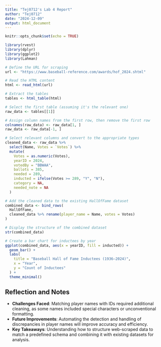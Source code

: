```yaml
---
title: "Tej0712's Lab 4 Report"
author: "Tej0712"
date: "2024-12-09"
output: html_document
---
```



```r
knitr::opts_chunk$set(echo = TRUE)

```

```r
library(rvest)
library(dplyr)
library(ggplot2)
library(Lahman)

```


```r

# Define the URL for scraping
url <- "https://www.baseball-reference.com/awards/hof_2024.shtml"

# Read the HTML content
html <- read_html(url)

# Extract the tables
tables <- html_table(html)

# Select the first table (assuming it's the relevant one)
raw_data <- tables[[1]]


```


```r
# Assign column names from the first row, then remove the first row
colnames(raw_data) <- raw_data[1, ]
raw_data <- raw_data[-1, ]

# Select relevant columns and convert to the appropriate types
cleaned_data <- raw_data %>%
  select(Name, Votes = `Votes`) %>%
  mutate(
    Votes = as.numeric(Votes),
    yearID = 2024,
    votedBy = "BBWAA",
    ballots = 385,
    needed = 289,
    inducted = ifelse(Votes >= 289, "Y", "N"),
    category = NA,
    needed_note = NA
  )

```

```r
# Add the cleaned data to the existing HallOfFame dataset
combined_data <- bind_rows(
  HallOfFame,
  cleaned_data %>% rename(player_name = Name, votes = Votes)
)


```

```r
# Display the structure of the combined dataset
str(combined_data)


```

```r
# Create a bar chart for inductees by year
ggplot(combined_data, aes(x = yearID, fill = inducted)) +
  geom_bar() +
  labs(
    title = "Baseball Hall of Fame Inductees (1936–2024)",
    x = "Year",
    y = "Count of Inductees"
  ) +
  theme_minimal()


```

## Reflection and Notes

- **Challenges Faced**: Matching player names with IDs required additional cleaning, as some names included special characters or unconventional formatting.
- **Future Improvements**: Automating the detection and handling of discrepancies in player names will improve accuracy and efficiency.
- **Key Takeaways**: Understanding how to structure web-scraped data to match a predefined schema and combining it with existing datasets for analysis.

